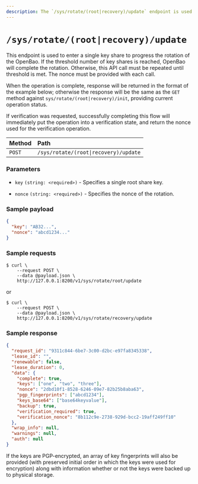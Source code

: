 ```yaml
---
description: The `/sys/rotate/(root|recovery)/update` endpoint is used to progress rotation of the unseal keys for OpenBao.
---
```


# `/sys/rotate/(root|recovery)/update`

This endpoint is used to enter a single key share to progress the rotation
of the OpenBao. If the threshold number of key shares is reached, OpenBao will
complete the rotation. Otherwise, this API call must be repeated until 
threshold is met. The nonce must be provided with each call.

When the operation is complete, response will be returned in the format of the 
example below; otherwise the response will be the same as the `GET` method
against `sys/rotate/(root|recovery)/init`, providing current operation status.

If verification was requested, successfully completing this flow will
immediately put the operation into a verification state, and return the nonce
used for the verification operation.

| Method | Path                                  |
| :----- | :------------------------------------ |
| `POST` | `/sys/rotate/(root\|recovery)/update` |

### Parameters

- `key` `(string: <required>)` - Specifies a single root share key.

- `nonce` `(string: <required>)` - Specifies the nonce of the rotation.

### Sample payload

```json
{
  "key": "AB32...",
  "nonce": "abcd1234..."
}
```

### Sample requests

```shell-session
$ curl \
    --request POST \
    --data @payload.json \
    http://127.0.0.1:8200/v1/sys/rotate/root/update
```
or
```shell-session
$ curl \
    --request POST \
    --data @payload.json \
    http://127.0.0.1:8200/v1/sys/rotate/recovery/update
```

### Sample response

```json
{
  "request_id": "9311c844-6be7-3c00-d2bc-e97fa8345338",
  "lease_id": "",
  "renewable": false,
  "lease_duration": 0,
  "data": {
    "complete": true,
    "keys": ["one", "two", "three"],
    "nonce": "2dbd10f1-8528-6246-09e7-82b25b8aba63",
    "pgp_fingerprints": ["abcd1234"],
    "keys_base64": ["base64keyvalue"],
    "backup": true,
    "verification_required": true,
    "verification_nonce": "8b112c9e-2738-929d-bcc2-19aff249ff10"
  },
  "wrap_info": null,
  "warnings": null,
  "auth": null
}
```

If the keys are PGP-encrypted, an array of key fingerprints will also be
provided (with preserved initial order in which the keys were used for
encryption) along with information whether or not the keys were backed
up to physical storage.
